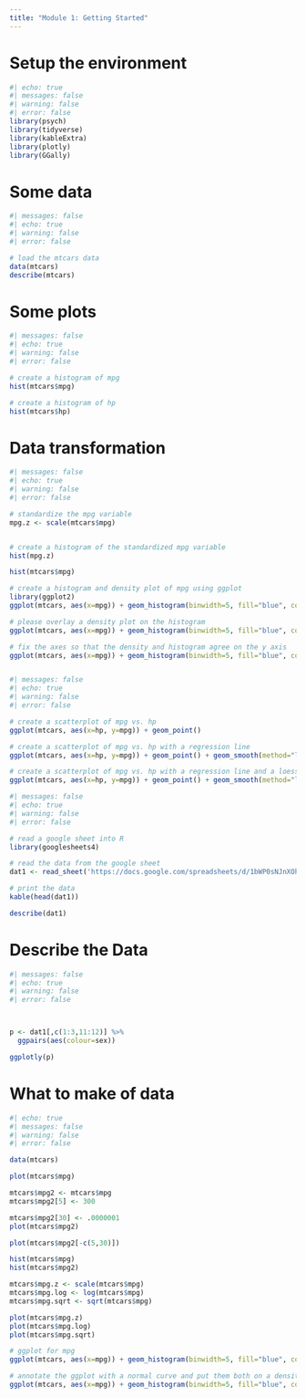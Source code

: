 ```yaml
---
title: "Module 1: Getting Started"
---
```


# Setup the environment


```r
#| echo: true
#| messages: false
#| warning: false
#| error: false
library(psych)
library(tidyverse)
library(kableExtra)
library(plotly)
library(GGally)


```

# Some data

```r
#| messages: false
#| echo: true
#| warning: false
#| error: false

# load the mtcars data
data(mtcars)
describe(mtcars)

```

# Some plots

```r
#| messages: false
#| echo: true
#| warning: false
#| error: false

# create a histogram of mpg
hist(mtcars$mpg)

# create a histogram of hp
hist(mtcars$hp)

```

# Data transformation

```r
#| messages: false
#| echo: true
#| warning: false
#| error: false

# standardize the mpg variable
mpg.z <- scale(mtcars$mpg)


# create a histogram of the standardized mpg variable
hist(mpg.z)

hist(mtcars$mpg)

# create a histogram and density plot of mpg using ggplot
library(ggplot2)
ggplot(mtcars, aes(x=mpg)) + geom_histogram(binwidth=5, fill="blue", color="black") + geom_density(alpha=.2, fill="red")

# please overlay a density plot on the histogram
ggplot(mtcars, aes(x=mpg)) + geom_histogram(binwidth=5, fill="blue", color="black") + geom_density(alpha=.2, fill="red")

# fix the axes so that the density and histogram agree on the y axis
ggplot(mtcars, aes(x=mpg)) + geom_histogram(binwidth=5, fill="blue", color="black", aes(y=..density..)) + geom_density(alpha=.2, fill="red")



```

```r
#| messages: false
#| echo: true
#| warning: false
#| error: false

# create a scatterplot of mpg vs. hp
ggplot(mtcars, aes(x=hp, y=mpg)) + geom_point()

# create a scatterplot of mpg vs. hp with a regression line
ggplot(mtcars, aes(x=hp, y=mpg)) + geom_point() + geom_smooth(method="lm")

# create a scatterplot of mpg vs. hp with a regression line and a loess line
ggplot(mtcars, aes(x=hp, y=mpg)) + geom_point() + geom_smooth(method="lm") + geom_smooth(method="loess")

```

```r
#| messages: false
#| echo: true
#| warning: false
#| error: false

# read a google sheet into R
library(googlesheets4)

# read the data from the google sheet
dat1 <- read_sheet('https://docs.google.com/spreadsheets/d/1bWP0sNJnXOhquYA52CVDQOYVDtNrkaGYIped2ALuYk4/edit?gid=19106208#gid=19106208')

# print the data
kable(head(dat1))

describe(dat1)

```

# Describe the Data

```r
#| messages: false
#| echo: true
#| warning: false
#| error: false



p <- dat1[,c(1:3,11:12)] %>%
  ggpairs(aes(colour=sex))

ggplotly(p)

```

# What to make of data

```r
#| echo: true
#| messages: false
#| warning: false
#| error: false

data(mtcars)

plot(mtcars$mpg)

mtcars$mpg2 <- mtcars$mpg
mtcars$mpg2[5] <- 300

mtcars$mpg2[30] <- .0000001
plot(mtcars$mpg2)

plot(mtcars$mpg2[-c(5,30)])

hist(mtcars$mpg)
hist(mtcars$mpg2)

mtcars$mpg.z <- scale(mtcars$mpg)
mtcars$mpg.log <- log(mtcars$mpg)
mtcars$mpg.sqrt <- sqrt(mtcars$mpg)

plot(mtcars$mpg.z)
plot(mtcars$mpg.log)
plot(mtcars$mpg.sqrt)

# ggplot for mpg
ggplot(mtcars, aes(x=mpg)) + geom_histogram(binwidth=5, fill="blue", color="black") + geom_density(alpha=.2, fill="red")

# annotate the ggplot with a normal curve and put them both on a density y axis
ggplot(mtcars, aes(x=mpg)) + geom_histogram(binwidth=5, fill="blue", color="black", aes(y=..density..)) + geom_density(alpha=.2, fill="red") + stat_function(fun=dnorm, args=list(mean=mean(mtcars$mpg), sd=sd(mtcars$mpg)), color="blue")





```


